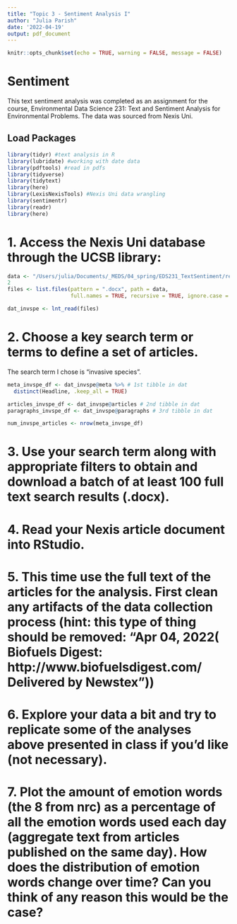 ```yaml
---
title: "Topic 3 - Sentiment Analysis I"
author: "Julia Parish"
date: '2022-04-19'
output: pdf_document
---
```


```r
knitr::opts_chunk$set(echo = TRUE, warning = FALSE, message = FALSE)
```

# Sentiment

This text sentiment analysis was completed as an assignment for the course, Environmental Data Science 231: Text and Sentiment Analysis for Environmental Problems. The data was sourced from Nexis Uni. 

## Load Packages

```r
library(tidyr) #text analysis in R
library(lubridate) #working with date data
library(pdftools) #read in pdfs
library(tidyverse)
library(tidytext)
library(here)
library(LexisNexisTools) #Nexis Uni data wrangling
library(sentimentr)
library(readr)
library(here)
```

# 1. Access the Nexis Uni database through the UCSB library:

```r
data <- "/Users/julia/Documents/_MEDS/04_spring/EDS231_TextSentiment/repository/EDS231_TextSentimentAnalysis/assignments/HW02_SentimentAnalysisI/data"
2
files <- list.files(pattern = ".docx", path = data, 
                    full.names = TRUE, recursive = TRUE, ignore.case = TRUE)

dat_invspe <- lnt_read(files)

```

# 2. Choose a key search term or terms to define a set of articles.

The search term I chose is "invasive species".

```r
meta_invspe_df <- dat_invspe@meta %>% # 1st tibble in dat
  distinct(Headline, .keep_all = TRUE) 

articles_invspe_df <- dat_invspe@articles # 2nd tibble in dat
paragraphs_invspe_df <- dat_invspe@paragraphs # 3rd tibble in dat

num_invspe_articles <- nrow(meta_invspe_df)
```


# 3. Use your search term along with appropriate filters to obtain and download a batch of at least 100 full text search results (.docx).

# 4. Read your Nexis article document into RStudio.

# 5. This time use the full text of the articles for the analysis. First clean any artifacts of the data collection process (hint: this type of thing should be removed: “Apr 04, 2022( Biofuels Digest: http://www.biofuelsdigest.com/ Delivered by Newstex”))

# 6. Explore your data a bit and try to replicate some of the analyses above presented in class if you’d like (not necessary).

# 7. Plot the amount of emotion words (the 8 from nrc) as a percentage of all the emotion words used each day (aggregate text from articles published on the same day). How does the distribution of emotion words change over time? Can you think of any reason this would be the case?


